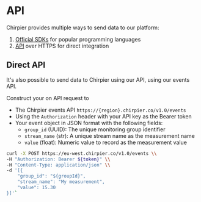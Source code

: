 
# API

Chirpier provides multiple ways to send data to our platform:

1. [Official SDKs](/docs/emit/sdk) for popular programming languages
2. [API](/docs/emit/api) over HTTPS for direct integration

## Direct API

It's also possible to send data to Chirpier using our API, using our events API.

Construct your on API request to
- The Chirpier events API `https://{region}.chirpier.co/v1.0/events` 
- Using the `Authorization` header with your API key as the Bearer token
- Your event object in JSON format with the following fields:
  - `group_id` (UUID): The unique monitoring group identifier
  - `stream_name` (str): A unique stream name as the measurement name
  - `value` (float): Numeric value to record as the measurement value

```bash
curl -X POST https://eu-west.chirpier.co/v1.0/events \\
-H "Authorization: Bearer ${token}" \\
-H "Content-Type: application/json" \\
-d '[{
    "group_id": "${groupId}",
    "stream_name": "My measurement",
    "value": 15.30
}]'`
```